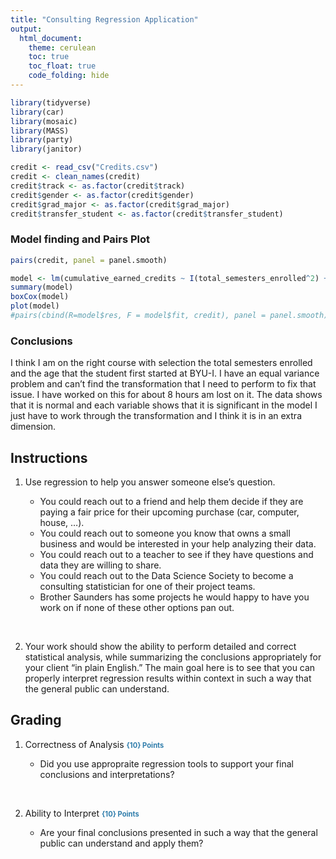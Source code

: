 ```yaml
---
title: "Consulting Regression Application"
output: 
  html_document:
    theme: cerulean
    toc: true
    toc_float: true
    code_folding: hide
---
```


<style>

</style>

```r
library(tidyverse)
library(car)
library(mosaic)
library(MASS)
library(party)
library(janitor)
```

```r
credit <- read_csv("Credits.csv")
credit <- clean_names(credit)
credit$track <- as.factor(credit$track)
credit$gender <- as.factor(credit$gender)
credit$grad_major <- as.factor(credit$grad_major)
credit$transfer_student <- as.factor(credit$transfer_student)
```

### Model finding and Pairs Plot
```r
pairs(credit, panel = panel.smooth)
```

```r
model <- lm(cumulative_earned_credits ~ I(total_semesters_enrolled^2) + total_semesters_enrolled:age_first, data = credit)
summary(model)
boxCox(model)
plot(model)
#pairs(cbind(R=model$res, F = model$fit, credit), panel = panel.smooth)
```


### Conclusions

I think I am on the right course with selection the total semesters enrolled and the age that the student first started at BYU-I. I have an equal variance problem and can't find the transformation that I need to perform to fix that issue. I have worked on this for about 8 hours am lost on it. The data shows that it is normal and each variable shows that it is significant in the model I just have to work through the transformation and I think it is in an extra dimension. 


## Instructions

1. Use regression to help you answer someone else's question.

    * You could reach out to a friend and help them decide if they are paying a fair price for their upcoming purchase (car, computer, house, ...).
    * You could reach out to someone you know that owns a small business and would be interested in your help analyzing their data.
    * You could reach out to a teacher to see if they have questions and data they are willing to share.
    * You could reach out to the Data Science Society to become a consulting statistician for one of their project teams.
    * Brother Saunders has some projects he would happy to have you work on if none of these other options pan out.


<br />

2. Your work should show the ability to perform detailed and correct statistical analysis, while summarizing the conclusions appropriately for your client "in plain English." The main goal here is to see that you can properly interpret regression results within context in such a way that the general public can understand.

## Grading

1. Correctness of Analysis <span id=points style="padding-left:0px;">{10} Points</span>

    * Did you use appropraite regression tools to support your final conclusions and interpretations?

<br />

2. Ability to Interpret <span id=points style="padding-left:0px;">{10} Points</span>

    * Are your final conclusions presented in such a way that the general public can understand and apply them?
    
    

<footer>
</footer>



 
 <style>
 #points {
  font-size:.8em;
  padding-left:5px;
  font-weight:bold; 
  color:#317eac;
}

#recpoints {
  font-size:.8em;
  padding-left:5px;
  font-weight:bold; 
  color:#7eac31;
}

#rrecpoints {
  font-size:1em;
  padding-left:5px;
  font-weight:bold; 
  color:#7eac31;
}

#report {
  font-size:.7em;
  padding-left:15px;
  font-weight:normal; 
  color:#5a5a5a;
}

#datalink {
  font-size:.5em;
  color:#317eac;
  padding-left:5px;
}

#headnote {
  font-size:.6em;
  color:#787878;
}

#note {
  font-size:.8em;
  color:#787878;
}

#headpoints {
 font-size:12pt;
 color: #585858; 
 padding-left: 15px;
}
 </style>

 

 

 
